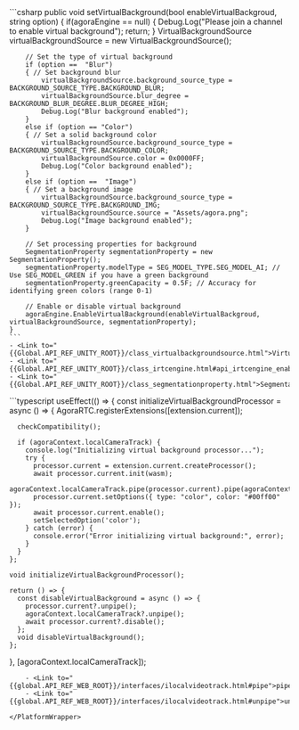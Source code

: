 <PlatformWrapper platform="unity">
    ```csharp
    public void setVirtualBackground(bool enableVirtualBackgroud, string option)
    {
        if(agoraEngine == null)
        {
            Debug.Log("Please join a channel to enable virtual background");
            return;
        }
        VirtualBackgroundSource virtualBackgroundSource = new VirtualBackgroundSource();

        // Set the type of virtual background
        if (option ==  "Blur")
        { // Set background blur
            virtualBackgroundSource.background_source_type = BACKGROUND_SOURCE_TYPE.BACKGROUND_BLUR;
            virtualBackgroundSource.blur_degree = BACKGROUND_BLUR_DEGREE.BLUR_DEGREE_HIGH;
            Debug.Log("Blur background enabled");
        }
        else if (option == "Color")
        { // Set a solid background color
            virtualBackgroundSource.background_source_type = BACKGROUND_SOURCE_TYPE.BACKGROUND_COLOR;
            virtualBackgroundSource.color = 0x0000FF;
            Debug.Log("Color background enabled");
        }
        else if (option ==  "Image")
        { // Set a background image
            virtualBackgroundSource.background_source_type = BACKGROUND_SOURCE_TYPE.BACKGROUND_IMG;
            virtualBackgroundSource.source = "Assets/agora.png";
            Debug.Log("Image background enabled");
        }

        // Set processing properties for background
        SegmentationProperty segmentationProperty = new SegmentationProperty();
        segmentationProperty.modelType = SEG_MODEL_TYPE.SEG_MODEL_AI; // Use SEG_MODEL_GREEN if you have a green background
        segmentationProperty.greenCapacity = 0.5F; // Accuracy for identifying green colors (range 0-1)

        // Enable or disable virtual background
        agoraEngine.EnableVirtualBackground(enableVirtualBackgroud, virtualBackgroundSource, segmentationProperty);
    }
    ```
    - <Link to="{{Global.API_REF_UNITY_ROOT}}/class_virtualbackgroundsource.html">VirtualBackgroundSource</Link>
    - <Link to="{{Global.API_REF_UNITY_ROOT}}/class_irtcengine.html#api_irtcengine_enablevirtualbackground">EnableVirtualBackground</Link>
    - <Link to="{{Global.API_REF_UNITY_ROOT}}/class_segmentationproperty.html">SegmentationProperty</Link>

</PlatformWrapper>
<PlatformWrapper platform="react-js">
```typescript
useEffect(() => {
    const initializeVirtualBackgroundProcessor = async () => {
      AgoraRTC.registerExtensions([extension.current]);

      checkCompatibility();

      if (agoraContext.localCameraTrack) {
        console.log("Initializing virtual background processor...");
        try {
          processor.current = extension.current.createProcessor();
          await processor.current.init(wasm);
          agoraContext.localCameraTrack.pipe(processor.current).pipe(agoraContext.localCameraTrack.processorDestination);
          processor.current.setOptions({ type: "color", color: "#00ff00" });
          await processor.current.enable();
          setSelectedOption('color');
        } catch (error) {
          console.error("Error initializing virtual background:", error);
        }
      }
    };

    void initializeVirtualBackgroundProcessor();

    return () => {
      const disableVirtualBackground = async () => {
        processor.current?.unpipe();
        agoraContext.localCameraTrack?.unpipe();
        await processor.current?.disable();
      };
      void disableVirtualBackground();
    };
  }, [agoraContext.localCameraTrack]);
```
    - <Link to="{{global.API_REF_WEB_ROOT}}/interfaces/ilocalvideotrack.html#pipe">pipe</Link>
    - <Link to="{{global.API_REF_WEB_ROOT}}/interfaces/ilocalvideotrack.html#unpipe">unpipe</Link>

</PlatformWrapper>